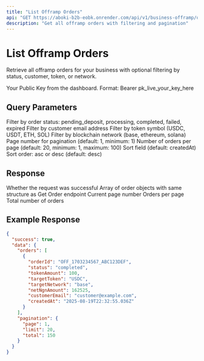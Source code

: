 ```yaml
---
title: "List Offramp Orders"
api: "GET https://aboki-b2b-eobk.onrender.com/api/v1/business-offramp/orders"
description: "Get all offramp orders with filtering and pagination"
---
```


# List Offramp Orders

Retrieve all offramp orders for your business with optional filtering by status, customer, token, or network.

<ParamField header="Authorization" type="string" required>
  Your Public Key from the dashboard. Format: Bearer pk_live_your_key_here
</ParamField>

## Query Parameters

<ParamField query="status" type="string">
  Filter by order status: pending_deposit, processing, completed, failed, expired
</ParamField>

<ParamField query="customerEmail" type="string">
  Filter by customer email address
</ParamField>

<ParamField query="targetToken" type="string">
  Filter by token symbol (USDC, USDT, ETH, SOL)
</ParamField>

<ParamField query="targetNetwork" type="string">
  Filter by blockchain network (base, ethereum, solana)
</ParamField>

<ParamField query="page" type="integer">
  Page number for pagination (default: 1, minimum: 1)
</ParamField>

<ParamField query="limit" type="integer">
  Number of orders per page (default: 20, minimum: 1, maximum: 100)
</ParamField>

<ParamField query="sortBy" type="string">
  Sort field (default: createdAt)
</ParamField>

<ParamField query="sortOrder" type="string">
  Sort order: asc or desc (default: desc)
</ParamField>

## Response

<ResponseField name="success" type="boolean">
  Whether the request was successful
</ResponseField>

<ResponseField name="data" type="object">
  <ResponseField name="orders" type="array">
    Array of order objects with same structure as Get Order endpoint
  </ResponseField>
  <ResponseField name="pagination" type="object">
    <ResponseField name="page" type="number">
      Current page number
    </ResponseField>
    <ResponseField name="limit" type="number">
      Orders per page
    </ResponseField>
    <ResponseField name="total" type="number">
      Total number of orders
    </ResponseField>
  </ResponseField>
</ResponseField>

## Example Response

```json
{
  "success": true,
  "data": {
    "orders": [
      {
        "orderId": "OFF_1703234567_ABC123DEF",
        "status": "completed",
        "tokenAmount": 100,
        "targetToken": "USDC",
        "targetNetwork": "base",
        "netNgnAmount": 162525,
        "customerEmail": "customer@example.com",
        "createdAt": "2025-08-19T22:32:55.036Z"
      }
    ],
    "pagination": {
      "page": 1,
      "limit": 20,
      "total": 150
    }
  }
}





